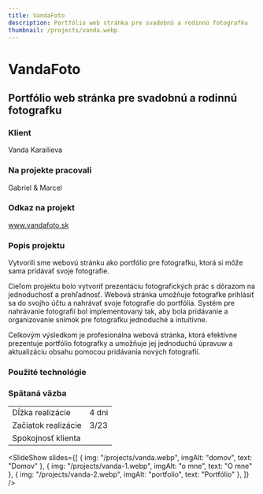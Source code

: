 ```yaml
---
title: VandaFoto
description: Portfólio web stránka pre svadobnú a rodinnú fotografku
thumbnail: /projects/vanda.webp
---
```



# VandaFoto

## Portfólio web stránka pre svadobnú a rodinnú fotografku

### Klient

Vanda Karailieva

### Na projekte pracovali

Gabriel & Marcel

### Odkaz na projekt

www.vandafoto.sk

### Popis projektu

Vytvorili sme webovú stránku ako portfólio pre fotografku, ktorá si môže sama pridávať svoje fotografie.

Cieľom projektu bolo vytvoriť prezentáciu fotografických prác s dôrazom na jednoduchosť a prehľadnosť.
Webová stránka umožňuje fotografke prihlásiť sa do svojho účtu a nahrávať svoje fotografie do portfólia.
Systém pre nahrávanie fotografií bol implementovaný tak, aby bola pridávanie a organizovanie snímok pre fotografku jednoduché a intuitívne.

Celkovým výsledkom je profesionálna webová stránka, ktorá efektívne prezentuje portfólio fotografky a umožňuje jej jednoduchú úpravuw
a aktualizáciu obsahu pomocou pridávania nových fotografií.

### Použité technológie

<div class="not-prose mt-5 flex flex-wrap gap-7">
  <Technology name="Astro" color="#7310a3" size={40}>
    <Icon name="simple-icons:astro" size={40} />
  </Technology>
  <Technology name="JavaScript" color="#f6e12d" size={40}>
    <Icon name="vscode-icons:file-type-js-official" size={40} />
  </Technology>
  <Technology name="tailwindcss" color="#139494" size={40}>
    <Icon name="logos:tailwindcss-icon" size={40} />
  </Technology>
</div>

### Spätaná väzba

|                     |                            |
| ------------------- | -------------------------- |
| Dĺžka realizácie    | 4 dni                      |
| Začiatok realizácie | 3/23                       |
| Spokojnosť klienta  | <StarsRating rating={5} /> |

<SlideShow
  slides={[
    { img: "/projects/vanda.webp", imgAlt: "domov", text: "Domov" },
    { img: "/projects/vanda-1.webp", imgAlt: "o mne", text: "O mne" },
    { img: "/projects/vanda-2.webp", imgAlt: "portfolio", text: "Portfólio" },
  ]}
/>
